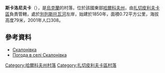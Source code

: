 {{coord|49|11|6|N|35|11|32|E|scale:100000_region:UA|display=title}}

'''斯卡洛尼夫卡'''（{{lang-uk|Скалонівка}}），是[[烏克蘭|烏克蘭]]的村落，位於該國東部[[哈爾科夫州|哈爾科夫州]]，由[[扎切皮利夫卡區|扎切皮利夫卡區]]負責管轄，處於[[別列斯托瓦河_(奧列利河支流)|別列斯托瓦河]]左岸，始建於1850年，面積0.72平方公里，海拔高度79米，2001年人口308。

==參考資料==
* [http://w1.c1.rada.gov.ua/pls/z7502/A005?rdat1=09.01.2009&rf7571=33000 Скалонівка]{{dead link|date=2018年3月 |bot=InternetArchiveBot |fix-attempted=yes }}
* [http://weather.in.ua/ua/har'kovskaja/23959 Погода в селі Скалонівка] {{Wayback|url=http://weather.in.ua/ua/har%27kovskaja/23959 |date=20200928001949 }}

{{DEFAULTSORT:Скалонівка}}
[[Category:哈爾科夫州村落|Category:哈爾科夫州村落]]
[[Category:扎切皮利夫卡區村落|Category:扎切皮利夫卡區村落]]


{{Kharkiv-geo-stub}}